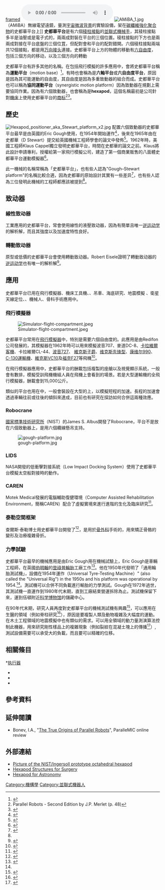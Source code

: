 [[File:Hexapod_general_Anim.gif|framed]]
[[File:"Hexapod"_dynamic_platform_during_the_"Armiya_2021"_exhibition.ogg|thumb]]
[[File:AMiBA_1.jpg|thumb]]（AMiBA）無線電望遠鏡，量測[[宇宙微波背景|宇宙微波背景]]的實驗設備，架在[[碳纖維強化聚合物|碳纖維強化聚合物]]的史都華平台上]]
'''史都華平台'''是有六個[[稜柱接點|稜柱接點]]的[[並聯式機械手|並聯式機械手]]，其稜柱接點多半是油壓或是電子式的{{le|線性致動器|Linear actuator}}，兩兩成對裝在平台的三個位置。稜柱接點的下方也是兩兩成對接在平台底盤的三個位罝，但配對會和平台的配對錯開。六個稜柱接點兩端共12個接點，都是用[[万向接头|万向接头]]連接。史都華平台上方的物體的移動有[[六自由度|六自由度]]，包括三個方向的移动，以及三個方向的轉動<!--pitch, roll, and yaw-->

史都華平台有許多其他的名稱。在包括飛行模擬的許多應用中，會將史都華平台稱為'''運動平台'''（motion base）<ref>{{cite web |last1=Becerra-Vargas |first1=Mauricio |last2=Morgado Belo |first2=Eduardo |title=Application of H∞ theory to a 6 DOF flight simulator motion base |url=http://www.scielo.br/scielo.php?script=sci_arttext&pid=S1678-58782012000200011 |website=Scientific Electronic Library Online |publisher=Journal of the Brazilian Society of Mechanical Sciences and Engineering |accessdate=24 January 2020}}</ref>。有時也會稱為是'''六軸平台'''或'''六自由度平台'''，原因是因為其可能運動的自由度，其自由度是因為多重致動器的組合而成。史都華平台也可以稱為'''協同運動平台'''（synergistic motion platform）因為致動器在規劃上需要協同作業。因為有六個致動器，也會稱為是'''hexapod'''，這個名稱最初是{{le|Geodetic Technology|Geodetic Technology}}公司針對[[機床|機床]]上使用史都華平台的[[商标|商标]]<ref>Parallel Robots - Second Edition by J.P. Merlet (p. 48)</ref><ref>{{Cite web |url=http://www.fraunhofer.de/fhg/archiv/magazin/pflege.zv.fhg.de/english/publications/df/df2001/magazine2_2001_46.pdf |title=Fraunhofer Research: Hexapod Robot for Spine Surgery |accessdate=2005-12-16 |archive-date=2005-12-16 |archive-url=https://web.archive.org/web/20051216192846/http://www.fraunhofer.de/fhg/archiv/magazin/pflege.zv.fhg.de/english/publications/df/df2001/magazine2_2001_46.pdf |dead-url=no }}</ref>。
==歷史==
[[File:Hexapod_positioner_aka_Stewart_platform_x2.jpg|thumb]]
配置六個致動器的史都華平台最早是由英國的Eric Gough使用，在1954年開始運作<ref name="Gough, 1956">{{cite journal
|last=Gough |first=V. E.
|title=Contribution to discussion of papers on research in Automobile Stability, Control and Tyre performance
|journal=Proc. Auto Div. Inst. Mech. Eng.
|pages=392–394
|year=1956–1957
}}</ref>，後來在1965年由在史都華（D Stewart）提交給英國機械工程師學會的論文中發佈<ref name="Stewart, 1965">{{cite journal
|first=D. |last=Stewart
|title=A Platform with Six Degrees of Freedom
|journal=Proceedings of the Institution of Mechanical Engineers
|year=1965–1966
|volume= 180
|issue=1, No 15 |pages=371–386
|doi=10.1243/pime_proc_1965_180_029_02
}}</ref>。1962年時，美國工程師Klaus Cappel獨立發明史都華平台，時間在史都華的論文之前。Klaus將此設計申請專利，授權給第一家飛行模擬公司，建造了第一個商業販售的八面體史都華平台運動模擬器<ref name="Bonev">{{cite web |last1=Bonev |first1=Ilian |title=The True Origins of Parallel Robots |url=https://www.parallemic.org/Reviews/Review007.html |accessdate=24 January 2020 |archive-date=2020-07-04 |archive-url=https://web.archive.org/web/20200704095005/http://www.parallemic.org/Reviews/Review007.html |dead-url=no }}</ref>。

此一機械的名稱常稱為「史都華平台」，也有些人認為"Gough–Stewart platform"的名稱比較合適，因為史都華的原始設計其實有一些差异<ref>{{cite book |last1= Lazard |first1= D. |last2= Merlet |first2= J. -P. |doi= 10.1109/ROBOT.1994.350969 |chapter= The (true) Stewart platform has 12 configurations |title= Proceedings of the 1994 IEEE International Conference on Robotics and Automation |pages= 2160 |year= 1994 |isbn= 978-0-8186-5330-8 |pmid= |pmc= }}</ref>，也有些人認為三位發明此機械的工程師都應該被提到<ref name="Bonev" />。

==致动器==

===線性致动器===
工業應用的史都華平台，常會使用線性的液壓致动器，因為有簡單且唯一[[逆运动学|逆运动学]]的解析解，而且其強度以及加速度特性良好。

===轉動致动器===
原型或低價的史都華平台會使用轉動致动器。Robert Eisele證明了轉動致动器的[[逆运动学|逆运动学]]也有唯一的解析解<ref>{{cite web | url=https://www.xarg.org/paper/inverse-kinematics-of-a-stewart-platform/ | author=Robert Eisele | title=Inverse Kinematics of a Stewart Platform | accessdate=2019-04-15 | archive-date=2020-11-26 | archive-url=https://web.archive.org/web/20201126154826/https://www.xarg.org/paper/inverse-kinematics-of-a-stewart-platform/ | dead-url=no }}</ref>。

==應用==
史都華平台已用在飛行模擬器、機床工具機、{{le|機械偶|animatronics}}、吊車、海底研究、地震模擬<!--、[[mechanical_bull|mechanical bull]]s-->、衛星天線定位、{{le|史都華平台望遠鏡|Hexapod-Telescope}}、機械人、骨科手術應用中。

===飛行模擬器===
[[File:Simulator-flight-compartment.jpeg|thumb]]

史都華平台常用在[[飛行模擬器|飛行模擬器]]中，特別是需要六個自由度的{{le|全飛行模擬器|full flight simulator}}。此應用是由Redifon公司發展的，其模擬器在1962年時可以用來模擬波音707、麥道DC-8、[[卡拉維爾客機|卡拉維爾客機]]、卡拉維爾CL-44、[[波音727|波音727]]、<!--Comet, -->[[維克斯子爵|維克斯子爵]]、[[维克斯先锋型|维克斯先锋型]]、[[康维尔990|康维尔990]]、[[C-130運輸機|C-130運輸機]]、[[維克斯VC10|維克斯VC10]]及[[福克F27|福克F27]]等飛機<ref>{{cite web |url=https://www.flightglobal.com/pdfarchive/view/1962/1962%20-%201616.html |title=1962 | 1616 | Flight Archive |access-date=2020-12-11 |archive-date=2016-03-06 |archive-url=https://web.archive.org/web/20160306153537/https://www.flightglobal.com/pdfarchive/view/1962/1962%20-%201616.html |dead-url=no }}</ref>。

在飛行模擬器應用中，史都華平台的酬載包括複製的座艙以及視覺顯示系統，一般會有數排，模擬受訓飛機機組人員在飛機上會看到的場景。若是大型運輸機的全飛行模擬器，酬載會到15,000公斤。

類似的平台也用在{{le|駕駛模擬器|driving simulator}}中，一般會裝設在大型的{{le|X-Y平台|X-Y table}}上，以模擬短程的加速。長程的加速會透過車輛往前或往後的傾斜來達成，目前也有研究在探訪如何合併這兩種效應。

===Robocrane===
[[國家標準技術研究所|國家標準技術研究所]]（NIST）的James S. Albus開發了Robocrane，平台不是放在六個致動器上，是用六個纜線懸吊支持。

[[File:gough-platform.jpg|thumb]]

===LIDS===
NASA開發的低衝擊對接系統（Low Impact Docking System）使用了史都華平台模擬太空船對接時的動作。

===CAREN===
Motek Medical發展的電腦輔助復健環境（Computer Assisted Rehabilitation Environment，簡稱CAREN）配合了虛擬實境來進行進階的生化及臨床研究<ref>{{Cite web |url=https://www.motekforcelink.com/product/caren/ |title=Computer Assisted Rehabilitation ENvironment (CAREN) |access-date=2020-12-11 |archive-date=2015-09-05 |archive-url=https://web.archive.org/web/20150905190656/http://www.motekforcelink.com/product/caren/ |dead-url=no }}</ref>。

===泰勒空間框架===
查爾斯·泰勒博士用史都華平台開發了{{le|泰勒空間框架|Taylor Spatial Frame}}<ref>{{cite web |url=http://www.jcharlestaylor.com/ |title=J. Charles Taylor, M.D. |access-date=2020-12-11 |archive-date=2020-12-02 |archive-url=https://web.archive.org/web/20201202093112/http://jcharlestaylor.com/ |dead-url=no }}</ref>，是用於[[骨外科|骨外科]]手術的{{le|外固定器|external fixation}}，用來矯正骨骼的變形及治療複雜骨折。
===力學試驗===
史都華平台最早的機械應用是由Eric Gough用在機械試驗上，Eric Gough是車輛工程師，在英國[[伯明翰|伯明翰]]的[[登祿普輪胎|登祿普輪胎]]工廠工作<ref>{{cite book
|title=The History of the Pneumatic Tyre
|last=Tompkins
|first=Eric
|year=1981
|publisher=Dunlop
|isbn=978-0-903214-14-8
|pages=[https://archive.org/details/historyofpneumat0000tomp/page/86 86, 91]
|url=https://archive.org/details/historyofpneumat0000tomp/page/86
}}</ref>。他在1950年代發明了「通用輪胎測試機」，設備在1954年運作（Universal Tyre-Testing Machine）" (also called the "Universal Rig") in the 1950s and his platform was operational by 1954.<ref name="Gough, 1956" />。測試機可以合併不同負載進行輸胎的力學測試。Gough在1972年過世，其測試機一直運作到1980年代末期，直到工廠結束營運拆除為止。測試機保留下來，運到伍頓附近[[科学博物馆_(伦敦)|科学博物馆]]的儲藏中心。

在90年代末期，研究人員再度對史都華平台的機械測試機有興趣<ref>{{cite journal|last=Michopoulos|first=John G.|last2=Hermanson|first2=John C.|last3=Furukawa|first3=Tomonari|title=Towards the robotic characterization of the constitutive response of composite materials|journal=Composite Structures|volume=86|issue=1–3|pages=154–164|doi=10.1016/j.compstruct.2008.03.009|year=2008}}</ref>，可以應用在生醫的領域（例如脊柱研究<ref>{{cite journal|last=Stokes|first=Ian A.|last2=Gardner-Morse|first2=Mack|last3=Churchill|first3=David|last4=Laible|first4=Jeffrey P.|title=Measurement of a spinal motion segment stiffness matrix|url=https://archive.org/details/sim_journal-of-biomechanics_2002-04_35_4/page/517|journal=Journal of Biomechanics|volume=35|issue=4|pages=517–521|doi=10.1016/s0021-9290(01)00221-4|year=2002|pmid=11934421|citeseerx=10.1.1.492.7636}}</ref>），原因是要複製人類及動物複雜及大幅度的運動。在木土工程領域的地震模擬中也有類似的需求。可以用全領域的動力量測演算法控制此機器，用來研究剛性樣品上的複雜現象（例如裂紋在混凝土塊上的傳播<ref>{{cite journal|last=Jailin|first=Clément|last2=Carpiuc|first2=Andreea|last3=Kazymyrenko|first3=Kyrylo|last4=Poncelet|first4=Martin|last5=Leclerc|first5=Hugo|last6=Hild|first6=François|last7=Roux|first7=Stéphane|title=Virtual hybrid test control of sinuous crack|journal=Journal of the Mechanics and Physics of Solids|volume=102|pages=239–256|doi=10.1016/j.jmps.2017.03.001|year=2017|url=https://hal.archives-ouvertes.fr/hal-01549224/file/JMPS2017b-ccsd.pdf|access-date=2020-12-11|archive-date=2018-07-28|archive-url=https://web.archive.org/web/20180728050706/https://hal.archives-ouvertes.fr/hal-01549224/file/JMPS2017b-ccsd.pdf|dead-url=no}}</ref>）,測試設備需要可以承受大的負載，而且要可以精確的位移。

==相關條目==
<!-- *[[Acceleration_onset_cueing|Acceleration onset cueing]]
-->*[[执行器|执行器]]
*{{le|線性致動器|Linear actuator}}
*{{le|並聯機構|Parallel manipulator}}
*{{le|機器人運動學|Robot kinematics}}

==參考資料==
{{Reflist|colwidth=30em}}

==延伸閱讀==
*Bonev, I.A., "[http://www.parallemic.org/Reviews/Review007.html The True Origins of Parallel Robots]{{Wayback|url=http://www.parallemic.org/Reviews/Review007.html |date=20190618195210 }}", ParalleMIC online review

==外部連結==
{{Commons category|Hexapods}}
*[https://www.nist.gov/image/octahedralhexapodmachinejpg Picture of the NIST/Ingersoll prototype octahedral hexapod] {{Wayback|url=https://www.nist.gov/image/octahedralhexapodmachinejpg |date=20201214070145 }}
*[https://web.archive.org/web/20101105083634/http://www.engr.sjsu.edu/rellis/courses/ME250/ME250pres/hexapod_Shirke.ppt Hexapod Structures for Surgery]
*[http://www.hexapods.net/pdf/Hexapod_In_Astronomy_Paper.pdf Hexapod for Astronomy] {{Wayback|url=http://www.hexapods.net/pdf/Hexapod_In_Astronomy_Paper.pdf |date=20190819121231 }}
{{Metalworking_navbox/mach}}
[[Category:機構學|Category:機構學]]
[[Category:並聯式機器人|Category:並聯式機器人]]